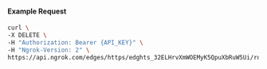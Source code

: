
#### Example Request

```bash
curl \
-X DELETE \
-H "Authorization: Bearer {API_KEY}" \
-H "Ngrok-Version: 2" \
https://api.ngrok.com/edges/https/edghts_32ELHrvXmWOEMyK5QpuXbRuW5Ui/routes/edghtsrt_32ELHou9vDwuOB2vbTmv88n1ASE/oauth
```
